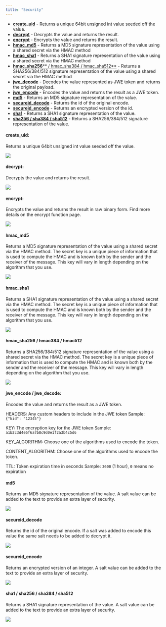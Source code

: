 ```yaml
---
title: "Security"
---
```


* [**create\_uid**](/the-function-stack/filters/security#create_uid) - Returns a unique 64bit unsigned int value seeded off the value.
* [**decrypt**](/the-function-stack/filters/security#decrypt) - Decrypts the value and returns the result.
* [**encrypt**](/the-function-stack/filters/security#encrypt) - Encrypts the value and returns the result.
* [**hmac\_md5**](/the-function-stack/filters/security#hmac_md5) - Returns a MD5 signature representation of the value using a shared secret via the HMAC method
* [**hmac\_sha1**](/the-function-stack/filters/security#hmac_sha1) - Returns a SHA1 signature representation of the value using a shared secret via the HMAC method
* [**hmac\_sha256**](/the-function-stack/filters/security#hmac_sha256-hmac384-hmac512)[** / hmac\_sha384 / hmac\_sha512**](/the-function-stack/filters/security#hmac_sha256-hmac384-hmac512) - Returns a SHA256/384/512 signature representation of the value using a shared secret via the HMAC method
* [**jwe\_decode**](/the-function-stack/filters/security#jwe_encode-jwe_decode) - Decodes the value represented as JWE token and returns the original payload.
* [**jwe\_encode**](/the-function-stack/filters/security#jwe_encode-jwe_decode) - Encodes the value and returns the result as a JWE token.
* [**md5**](/the-function-stack/filters/security#md5) - Returns an MD5 signature representation of the value.
* [**secureid\_decode**](/the-function-stack/filters/security#secureid_decode) - Returns the id of the original encode.
* [**secureid\_encode**](/the-function-stack/filters/security#secureid_encode) - Returns an encrypted version of the id.
* [**sha1**](/the-function-stack/filters/security#sha1-sha256-sha384-sha512) - Returns a SHA1 signature representation of the value.
* [**sha256 / sha384 / sha512**](/the-function-stack/filters/security#sha1-sha256-sha384-sha512) - Returns a SHA256/384/512 signature representation of the value.
#### create\_uid:

Returns a unique 64bit unsigned int value seeded off the value.

<Frame caption="">
  <img src="/images/5b122d87-image.jpeg" />
</Frame>

#### decrypt:

Decrypts the value and returns the result.

<Frame caption="">
  <img src="/images/c3bae617-image.jpeg" />
</Frame>

#### encrypt:

Encrypts the value and returns the result in raw binary form. Find more details on the encrypt function page.

<Frame caption="">
  <img src="/images/f1de3f85-image.jpeg" />
</Frame>

#### hmac\_md5

Returns a MD5 signature representation of the value using a shared secret via the HMAC method. The secret key is a unique piece of information that is used to compute the HMAC and is known both by the sender and the receiver of the message. This key will vary in length depending on the algorithm that you use.

<Frame caption="">
  <img src="/images/1962aaec-image.jpeg" />
</Frame>

#### hmac\_sha1

Returns a SHA1 signature representation of the value using a shared secret via the HMAC method. The secret key is a unique piece of information that is used to compute the HMAC and is known both by the sender and the receiver of the message. This key will vary in length depending on the algorithm that you use.

<Frame caption="">
  <img src="/images/ffc38e97-image.jpeg" />
</Frame>

#### hmac\_sha256 / hmac384 / hmac512

Returns a SHA256/384/512 signature representation of the value using a shared secret via the HMAC method. The secret key is a unique piece of information that is used to compute the HMAC and is known both by the sender and the receiver of the message. This key will vary in length depending on the algorithm that you use.

<Frame caption="">
  <img src="/images/2b758d35-image.jpeg" />
</Frame>

#### jwe\_encode / jwe\_decode:

Encodes the value and returns the result as a JWE token.

HEADERS: Any custom headers to include in the JWE token Sample: `{"kid": "12345"}`

KEY: The encryption key for the JWE token Sample: `a1b2c3d4e5f6a7b8c9d0e1f2a3b4c5d6`

KEY\_ALGORITHM: Choose one of the algorithms used to encode the token.

CONTENT\_ALGORITHM: Choose one of the algorithms used to encode the token.

TTL: Token expiration time in seconds Sample: `3600` (1 hour), `0` means no expiration

#### md5

Returns an MD5 signature representation of the value. A salt value can be added to the text to provide an extra layer of security.

<Frame caption="">
  <img src="/images/3ff3270c-image.jpeg" />
</Frame>

#### secureid\_decode

Returns the id of the original encode. If a salt was added to encode this value the same salt needs to be added to decrypt it.

<Frame caption="">
  <img src="/images/147478a4-image.jpeg" />
</Frame>

#### secureid\_encode

Returns an encrypted version of an integer. A salt value can be added to the text to provide an extra layer of security.

<Frame caption="">
  <img src="/images/59a77172-image.jpeg" />
</Frame>

#### sha1 / sha256 / sha384 / sha512

Returns a SHA1 signature representation of the value. A salt value can be added to the text to provide an extra layer of security.

<Frame caption="">
  <img src="/images/f1ce9336-image.jpeg" />
</Frame>


